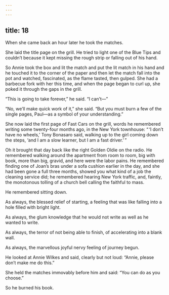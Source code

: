 ```yaml
---
---
---
```

title: 18
---




When she came back an hour later he took the matches.

She laid the title page on the grill. He tried to light one of the Blue Tips and couldn’t because it kept missing the rough strip or falling out of his hand.

So Annie took the box and lit the match and put the lit match in his hand and he touched it to the corner of the paper and then let the match fall into the pot and watched, fascinated, as the flame tasted, then gulped. She had a barbecue fork with her this time, and when the page began to curl up, she poked it through the gaps in the grill.

“This is going to take forever,” he said. “I can’t—”

“No, we’ll make quick work of it,” she said. “But you must burn a few of the single pages, Paul—as a symbol of your understanding.”

She now laid the first page of Fast Cars on the grill, words he remembered writing some twenty-four months ago, in the New York townhouse: “ ‘I don’t have no wheels,’ Tony Bonasaro said, walking up to the girl coming down the steps, ‘and I am a slow learner, but I am a fast driver.’ ”

Oh it brought that day back like the right Golden Oldie on the radio. He remembered walking around the apartment from room to room, big with book, more than big, gravid, and here were the labor pains. He remembered finding one of Joan’s bras under a sofa cushion earlier in the day, and she had been gone a full three months, showed you what kind of a job the cleaning service did; he remembered hearing New York traffic, and, faintly, the monotonous tolling of a church bell calling the faithful to mass.

He remembered sitting down.

As always, the blessed relief of starting, a feeling that was like falling into a hole filled with bright light.

As always, the glum knowledge that he would not write as well as he wanted to write.

As always, the terror of not being able to finish, of accelerating into a blank wall.

As always, the marvellous joyful nervy feeling of journey begun.

He looked at Annie Wilkes and said, clearly but not loud: “Annie, please don’t make me do this.”

She held the matches immovably before him and said: “You can do as you choose.”

So he burned his book.
